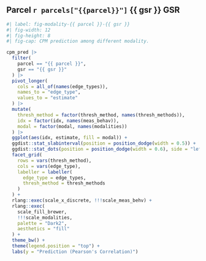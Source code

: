 ## Parcel `r parcels["{{parcel}}"]` {{ gsr }} GSR

```r
#| label: fig-modality-{{ parcel }}-{{ gsr }}
#| fig-width: 12
#| fig-height: 8
#| fig-cap: CPM prediction among different modality.

cpm_pred |>
  filter(
    parcel == "{{ parcel }}",
    gsr == "{{ gsr }}"
  ) |>
  pivot_longer(
    cols = all_of(names(edge_types)),
    names_to = "edge_type",
    values_to = "estimate"
  ) |>
  mutate(
    thresh_method = factor(thresh_method, names(thresh_methods)),
    idx = factor(idx, names(meas_behav)),
    modal = factor(modal, names(modalities))
  ) |>
  ggplot(aes(idx, estimate, fill = modal)) +
  ggdist::stat_slabinterval(position = position_dodge(width = 0.5)) +
  ggdist::stat_dots(position = position_dodge(width = 0.6), side = "left") +
  facet_grid(
    rows = vars(thresh_method),
    cols = vars(edge_type),
    labeller = labeller(
      edge_type = edge_types,
      thresh_method = thresh_methods
    )
  ) +
  rlang::exec(scale_x_discrete, !!!scale_meas_behv) +
  rlang::exec(
    scale_fill_brewer,
    !!!scale_modalities,
    palette = "Dark2",
    aesthetics = "fill"
  ) +
  theme_bw() +
  theme(legend.position = "top") +
  labs(y = "Prediction (Pearson's Correlation)")
```
